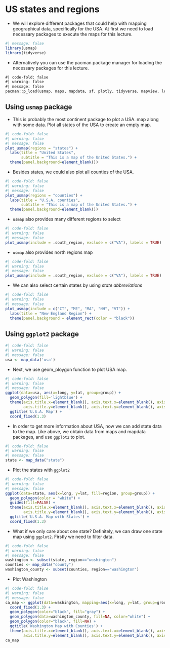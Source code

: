 # US states and regions

-   We will explore different packages that could help with mapping geographical data, specifically for the USA. At first we need to load necessary packages to execute the maps for this lecture.

```r
#| message: false
library(usmap)
library(tidyverse)
```

-   Alternatively you can use the pacman package manager for loading the necessary packages for this lecture.

```txt
#| code-fold: false
#| warning: false
#| message: false
pacman::p_load(usmap, maps, mapdata, sf, plotly, tidyverse, mapview, leaflet, tmap, tmaptools, tigris)
```

## Using `usmap` package

-   This is probably the most continent package to plot a USA. map along with some data. Plot all states of the USA to create an empty map.

```r
#| code-fold: false
#| warning: false
#| message: false
plot_usmap(regions = "states") + 
  labs(title = "United States",
       subtitle = "This is a map of the United States.") + 
  theme(panel.background=element_blank())
```

-   Besides states, we could also plot all counties of the USA.

```r
#| code-fold: false
#| warning: false
#| message: false
plot_usmap(regions = "counties") + 
  labs(title = "U.S.A. counties",
       subtitle = "This is a map of the United States.") + 
  theme(panel.background=element_blank())
```

-   `usmap` also provides many different regions to select

```r
#| code-fold: false
#| warning: false
#| message: false
plot_usmap(include = .south_region, exclude = c("VA"), labels = TRUE)
```

-   `usmap` also provides north regions map

```r
#| code-fold: false
#| warning: false
#| message: false
plot_usmap(include = .south_region, exclude = c("VA"), labels = TRUE)
```

-   We can also select certain states by using *state abbreviations*

```r
#| code-fold: false
#| warning: false
#| message: false
plot_usmap(include = c("CT", "ME", "MA", "NH", "VT")) +
  labs(title = "New England Region") +
  theme(panel.background = element_rect(color = "black"))
```

## Using `ggplot2` package

```r
#| code-fold: false
#| warning: false
#| message: false
usa <- map_data('usa')
```

-   Next, we use geom_ploygon function to plot USA map.

```r
#| code-fold: false
#| warning: false
#| message: false
ggplot(data=usa, aes(x=long, y=lat, group=group)) + 
  geom_polygon(fill='lightblue') + 
  theme(axis.title.x=element_blank(), axis.text.x=element_blank(), axis.ticks.x=element_blank(),
        axis.title.y=element_blank(), axis.text.y=element_blank(), axis.ticks.y=element_blank()) + 
  ggtitle('U.S.A. Map') + 
  coord_fixed(1.3)
```

-   In order to get more information about USA, now we can add state data to the map. Like above, we obtain data from maps and mapdata packages, and use `ggplot2` to plot.

```r
#| code-fold: false
#| warning: false
#| message: false
state <- map_data("state")
```

-   Plot the states with `ggplot2`

```r
#| code-fold: false
#| warning: false
#| message: false
ggplot(data=state, aes(x=long, y=lat, fill=region, group=group)) + 
  geom_polygon(color = "white") + 
  guides(fill=FALSE) + 
  theme(axis.title.x=element_blank(), axis.text.x=element_blank(), axis.ticks.x=element_blank(),
        axis.title.y=element_blank(), axis.text.y=element_blank(), axis.ticks.y=element_blank()) + 
  ggtitle('U.S.A. Map with States') + 
  coord_fixed(1.3)
```

-   What if we only care about one state? Definitely, we can draw one state map using `ggplot2`. Firstly we need to filter data.

```r
#| code-fold: false
#| warning: false
#| message: false
washington <- subset(state, region=="washington")
counties <- map_data("county")
washington_county <- subset(counties, region=="washington")
```

-   Plot Washington

```r
#| code-fold: false
#| warning: false
#| message: false
ca_map <- ggplot(data=washington, mapping=aes(x=long, y=lat, group=group)) + 
  coord_fixed(1.3) + 
  geom_polygon(color="black", fill="gray") + 
  geom_polygon(data=washington_county, fill=NA, color="white") + 
  geom_polygon(color="black", fill=NA) + 
  ggtitle('Washington Map with Counties') + 
  theme(axis.title.x=element_blank(), axis.text.x=element_blank(), axis.ticks.x=element_blank(),
        axis.title.y=element_blank(), axis.text.y=element_blank(), axis.ticks.y=element_blank())
ca_map
```
